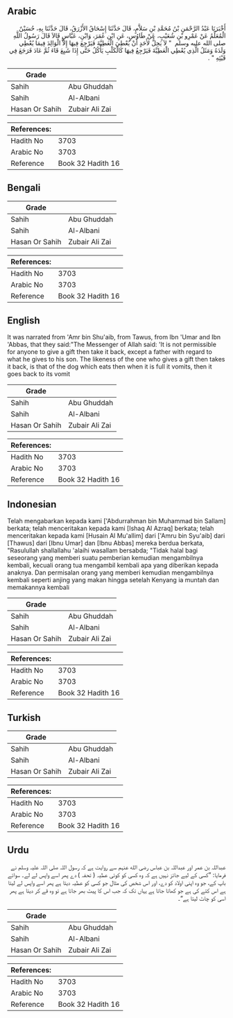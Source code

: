 ## Arabic


<div dir="rtl" lang="ar" style={{fontSize:'larger',backgroundColor:'#f8f9fa',padding:20}}>
أَخْبَرَنَا عَبْدُ الرَّحْمَنِ بْنُ مُحَمَّدِ بْنِ سَلاَّمٍ، قَالَ حَدَّثَنَا إِسْحَاقُ الأَزْرَقُ، قَالَ حَدَّثَنَا بِهِ، حُسَيْنٌ الْمُعَلِّمُ عَنْ عَمْرِو بْنِ شُعَيْبٍ، عَنْ طَاوُسٍ، عَنِ ابْنِ عُمَرَ، وَابْنِ، عَبَّاسٍ قَالاَ قَالَ رَسُولُ اللَّهِ صلى الله عليه وسلم ‏ "‏ لاَ يَحِلُّ لأَحَدٍ أَنْ يُعْطِيَ الْعَطِيَّةَ فَيَرْجِعَ فِيهَا إِلاَّ الْوَالِدَ فِيمَا يُعْطِي وَلَدَهُ وَمَثَلُ الَّذِي يُعْطِي الْعَطِيَّةَ فَيَرْجِعُ فِيهَا كَالْكَلْبِ يَأْكُلُ حَتَّى إِذَا شَبِعَ قَاءَ ثُمَّ عَادَ فَرَجَعَ فِي قَيْئِهِ ‏"‏ ‏.‏
</div>
<div style={{backgroundColor:'#f8f9fa',padding:20, marginBottom: 10}}><table> <thead> <tr> <th>Grade</th> <th></th> </tr> </thead> <tbody> <tr><td>Sahih</td><td>Abu Ghuddah</td></tr><tr><td>Sahih</td><td>Al-Albani</td></tr><tr><td>Hasan Or Sahih</td><td>Zubair Ali Zai</td></tr></tbody></table><table> <thead> <tr> <th>References:</th> <th></th> </tr> </thead> <tbody><tr><td>Hadith No</td><td>3703</td></tr><tr><td>Arabic No</td><td>3703</td></tr><tr><td>Reference</td><td>Book 32 Hadith 16</td></tr></tbody></table></div>

## Bengali


<div dir="ltr" lang="bn" style={{fontSize:'larger',backgroundColor:'#f8f9fa',padding:20}}>

</div>
<div style={{backgroundColor:'#f8f9fa',padding:20, marginBottom: 10}}><table> <thead> <tr> <th>Grade</th> <th></th> </tr> </thead> <tbody> <tr><td>Sahih</td><td>Abu Ghuddah</td></tr><tr><td>Sahih</td><td>Al-Albani</td></tr><tr><td>Hasan Or Sahih</td><td>Zubair Ali Zai</td></tr></tbody></table><table> <thead> <tr> <th>References:</th> <th></th> </tr> </thead> <tbody><tr><td>Hadith No</td><td>3703</td></tr><tr><td>Arabic No</td><td>3703</td></tr><tr><td>Reference</td><td>Book 32 Hadith 16</td></tr></tbody></table></div>

## English


<div dir="ltr" lang="en" style={{fontSize:'larger',backgroundColor:'#f8f9fa',padding:20}}>
It was narrated from 'Amr bin Shu'aib, from Tawus, from Ibn 'Umar and Ibn 'Abbas, that they said:"The Messenger of Allah said: 'It is not permissible for anyone to give a gift then take it back, except a father with regard to what he gives to his son. The likeness of the one who gives a gift then takes it back, is that of the dog which eats then when it is full it vomits, then it goes back to its vomit
</div>
<div style={{backgroundColor:'#f8f9fa',padding:20, marginBottom: 10}}><table> <thead> <tr> <th>Grade</th> <th></th> </tr> </thead> <tbody> <tr><td>Sahih</td><td>Abu Ghuddah</td></tr><tr><td>Sahih</td><td>Al-Albani</td></tr><tr><td>Hasan Or Sahih</td><td>Zubair Ali Zai</td></tr></tbody></table><table> <thead> <tr> <th>References:</th> <th></th> </tr> </thead> <tbody><tr><td>Hadith No</td><td>3703</td></tr><tr><td>Arabic No</td><td>3703</td></tr><tr><td>Reference</td><td>Book 32 Hadith 16</td></tr></tbody></table></div>

## Indonesian


<div dir="ltr" lang="id" style={{fontSize:'larger',backgroundColor:'#f8f9fa',padding:20}}>
Telah mengabarkan kepada kami ['Abdurrahman bin Muhammad bin Sallam] berkata; telah menceritakan kepada kami [Ishaq Al Azraq] berkata; telah menceritakan kepada kami [Husain Al Mu'allim] dari ['Amru bin Syu'aib] dari [Thawus] dari [Ibnu Umar] dan [Ibnu Abbas] mereka berdua berkata, "Rasulullah shallallahu 'alaihi wasallam bersabda; "Tidak halal bagi seseorang yang memberi suatu pemberian kemudian mengambilnya kembali, kecuali orang tua mengambil kembali apa yang diberikan kepada anaknya. Dan permisalan orang yang memberi kemudian mengambilnya kembali seperti anjing yang makan hingga setelah Kenyang ia muntah dan memakannya kembali
</div>
<div style={{backgroundColor:'#f8f9fa',padding:20, marginBottom: 10}}><table> <thead> <tr> <th>Grade</th> <th></th> </tr> </thead> <tbody> <tr><td>Sahih</td><td>Abu Ghuddah</td></tr><tr><td>Sahih</td><td>Al-Albani</td></tr><tr><td>Hasan Or Sahih</td><td>Zubair Ali Zai</td></tr></tbody></table><table> <thead> <tr> <th>References:</th> <th></th> </tr> </thead> <tbody><tr><td>Hadith No</td><td>3703</td></tr><tr><td>Arabic No</td><td>3703</td></tr><tr><td>Reference</td><td>Book 32 Hadith 16</td></tr></tbody></table></div>

## Turkish


<div dir="ltr" lang="tr" style={{fontSize:'larger',backgroundColor:'#f8f9fa',padding:20}}>

</div>
<div style={{backgroundColor:'#f8f9fa',padding:20, marginBottom: 10}}><table> <thead> <tr> <th>Grade</th> <th></th> </tr> </thead> <tbody> <tr><td>Sahih</td><td>Abu Ghuddah</td></tr><tr><td>Sahih</td><td>Al-Albani</td></tr><tr><td>Hasan Or Sahih</td><td>Zubair Ali Zai</td></tr></tbody></table><table> <thead> <tr> <th>References:</th> <th></th> </tr> </thead> <tbody><tr><td>Hadith No</td><td>3703</td></tr><tr><td>Arabic No</td><td>3703</td></tr><tr><td>Reference</td><td>Book 32 Hadith 16</td></tr></tbody></table></div>

## Urdu


<div dir="rtl" lang="ur" style={{fontSize:'larger',backgroundColor:'#f8f9fa',padding:20}}>
عبداللہ بن عمر اور عبداللہ بن عباس رضی الله عنہم سے روایت ہے کہ رسول اللہ صلی اللہ علیہ وسلم نے فرمایا: ”کسی کے لیے جائز نہیں ہے کہ وہ کسی کو کوئی عطیہ ( تحفہ ) دے پھر اسے واپس لے لے۔ سوائے باپ کے، جو وہ اپنی اولاد کو دے، اور اس شخص کی مثال جو کسی کو عطیہ دیتا ہے پھر اسے واپس لے لیتا ہے اس کتے کی ہے جو کھاتا جاتا ہے یہاں تک کہ جب اس کا پیٹ بھر جاتا ہے تو وہ قے کر دیتا ہے پھر اسی کو چاٹ لیتا ہے“۔
</div>
<div style={{backgroundColor:'#f8f9fa',padding:20, marginBottom: 10}}><table> <thead> <tr> <th>Grade</th> <th></th> </tr> </thead> <tbody> <tr><td>Sahih</td><td>Abu Ghuddah</td></tr><tr><td>Sahih</td><td>Al-Albani</td></tr><tr><td>Hasan Or Sahih</td><td>Zubair Ali Zai</td></tr></tbody></table><table> <thead> <tr> <th>References:</th> <th></th> </tr> </thead> <tbody><tr><td>Hadith No</td><td>3703</td></tr><tr><td>Arabic No</td><td>3703</td></tr><tr><td>Reference</td><td>Book 32 Hadith 16</td></tr></tbody></table></div>
